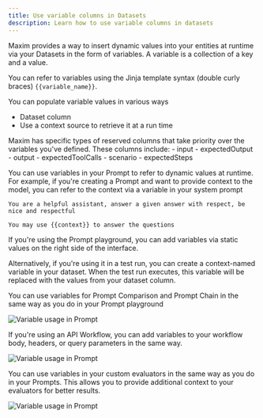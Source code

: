 ```yaml
---
title: Use variable columns in Datasets
description: Learn how to use variable columns in datasets
---
```



Maxim provides a way to insert dynamic values into your entities at runtime via your Datasets in the form of variables. A variable is a collection of a key and a value.

You can refer to variables using the Jinja template syntax (double curly braces) `{{variable_name}}`.

You can populate variable values in various ways

- Dataset column
- Use a context source to retrieve it at a run time

<Note>
  Maxim has specific types of reserved columns that take priority over the variables you've defined. These columns include:
  - input
  - expectedOutput
  - output
  - expectedToolCalls
  - scenario
  - expectedSteps
</Note>

<Steps>

<Step title="Add Variables to Your Prompt">

You can use variables in your Prompt to refer to dynamic values at runtime.
For example, if you're creating a Prompt and want to provide context to the model, you can refer to the context via a variable in your system prompt

```plaintext
You are a helpful assistant, answer a given answer with respect, be nice and respectful

You may use {{context}} to answer the questions
```

If you're using the Prompt playground, you can add variables via static values on the right side of the interface.

Alternatively, if you're using it in a test run, you can create a context-named variable in your dataset. When the test run executes, this variable will be replaced with the values from your dataset column.

<Note>
    You can use variables for Prompt Comparison and Prompt Chain in the same way as you do in your Prompt playground
</Note>

![Variable usage in Prompt](/images/docs/library/how-to/datasets/variables-usage/variable-usage-in-prompt-playground.png)

</Step>

<Step title="Variable usage in API Workflow">

If you're using an API Workflow, you can add variables to your workflow body, headers, or query parameters in the same way.

![Variable usage in Prompt](/images/docs/library/how-to/datasets/variables-usage/variable-usage-in-workflow.png)

</Step>

<Step title="Variable usage in Evaluators">

You can use variables in your custom evaluators in the same way as you do in your Prompts. This allows you to provide additional context to your evaluators for better results.

![Variable usage in Prompt](/images/docs/library/how-to/datasets/variables-usage/variable-usage-in-evaluators.png)

</Step>

</Steps>

